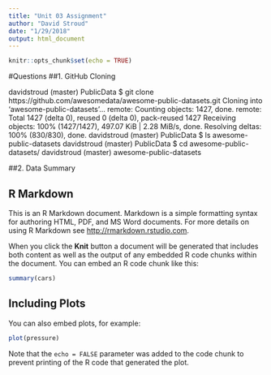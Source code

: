 ```yaml
---
title: "Unit 03 Assignment"
author: "David Stroud"
date: "1/29/2018"
output: html_document
---
```


```r
knitr::opts_chunk$set(echo = TRUE)
```

#Questions
##1. GitHub Cloning

davidstroud (master) PublicData
$ git clone https://github.com/awesomedata/awesome-public-datasets.git
Cloning into 'awesome-public-datasets'...
remote: Counting objects: 1427, done.
remote: Total 1427 (delta 0), reused 0 (delta 0), pack-reused 1427
Receiving objects: 100% (1427/1427), 497.07 KiB | 2.28 MiB/s, done.
Resolving deltas: 100% (830/830), done.
davidstroud (master) PublicData
$ ls
awesome-public-datasets
davidstroud (master) PublicData
$ cd awesome-public-datasets/
davidstroud (master) awesome-public-datasets

##2. Data Summary


## R Markdown

This is an R Markdown document. Markdown is a simple formatting syntax for authoring HTML, PDF, and MS Word documents. For more details on using R Markdown see <http://rmarkdown.rstudio.com>.

When you click the **Knit** button a document will be generated that includes both content as well as the output of any embedded R code chunks within the document. You can embed an R code chunk like this:

```r
summary(cars)
```

## Including Plots

You can also embed plots, for example:

```r
plot(pressure)
```

Note that the `echo = FALSE` parameter was added to the code chunk to prevent printing of the R code that generated the plot.

